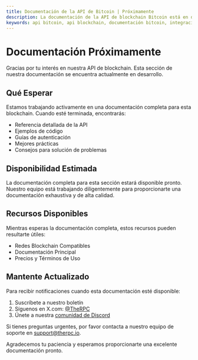 ```yaml
---
title: Documentación de la API de Bitcoin | Próximamente
description: La documentación de la API de blockchain Bitcoin está en desarrollo. Mantente actualizado sobre nuestro progreso y explora los recursos disponibles mientras esperas guías y referencias completas.
keywords: api bitcoin, api blockchain, documentación bitcoin, integración bitcoin, api btc, api criptomoneda, desarrollo bitcoin, desarrollo blockchain, documentación btc
---
```


# Documentación Próximamente

Gracias por tu interés en nuestra API de blockchain. Esta sección de nuestra documentación se encuentra actualmente en desarrollo.

## Qué Esperar

Estamos trabajando activamente en una documentación completa para esta blockchain. Cuando esté terminada, encontrarás:

- Referencia detallada de la API
- Ejemplos de código
- Guías de autenticación
- Mejores prácticas
- Consejos para solución de problemas

## Disponibilidad Estimada

La documentación completa para esta sección estará disponible pronto. Nuestro equipo está trabajando diligentemente para proporcionarte una documentación exhaustiva y de alta calidad.

## Recursos Disponibles

Mientras esperas la documentación completa, estos recursos pueden resultarte útiles:

- <Link to="/chains">Redes Blockchain Compatibles</Link>
- <Link to="/docs">Documentación Principal</Link>
- <Link to="/pricing">Precios y Términos de Uso</Link>

## Mantente Actualizado

Para recibir notificaciones cuando esta documentación esté disponible:

1. Suscríbete a nuestro boletín
2. Síguenos en X.com: <a href="https://x.com/therpcio" target="_blank" rel="noopener noreferrer">@TheRPC</a>
3. Únete a nuestra <a href="https://discord.gg/yN7Shhx94G" target="_blank" rel="noopener noreferrer">comunidad de Discord</a>

Si tienes preguntas urgentes, por favor contacta a nuestro equipo de soporte en support@therpc.io.

Agradecemos tu paciencia y esperamos proporcionarte una excelente documentación pronto.
